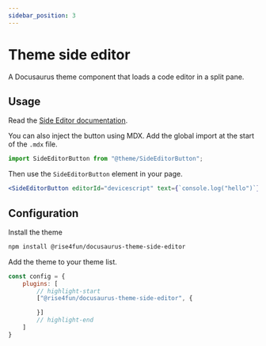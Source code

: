 ```yaml
---
sidebar_position: 3
---
```



# Theme side editor

A Docusaurus theme component that loads a code editor in a split pane.

## Usage

Read the [Side Editor documentation](/docs/markdown-features/side-editor).

You can also inject the button using MDX. Add the global import at the start of the `.mdx` file.

```jsx
import SideEditorButton from "@theme/SideEditorButton";
```

Then use the `SideEditorButton` element in your page.

```jsx
<SideEditorButton editorId="devicescript" text={`console.log("hello")`} />
```

<BrowserWindow>
    <SideEditorButton editorId="devicescript" text={`console.log("hello")`} />
</BrowserWindow>


## Configuration

Install the theme

```bash npm2yarn
npm install @rise4fun/docusaurus-theme-side-editor
```

Add the theme to your theme list.

```js
const config = {
    plugins: [
        // highlight-start
        ["@rise4fun/docusaurus-theme-side-editor", {

        }]
        // highlight-end
    ]
}
```

